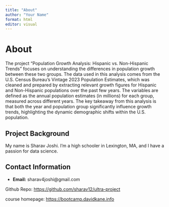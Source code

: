```yaml
---
title: "About"
author: "Your Name"
format: html
editor: visual
---
```


# About

The project "Population Growth Analysis: Hispanic vs. Non-Hispanic Trends" focuses on understanding the differences in population growth between these two groups. The data used in this analysis comes from the U.S. Census Bureau's Vintage 2023 Population Estimates, which was cleaned and prepared by extracting relevant growth figures for Hispanic and Non-Hispanic populations over the past few years. The variables are defined as the annual population estimates (in millions) for each group, measured across different years. The key takeaway from this analysis is that both the year and population group significantly influence growth trends, highlighting the dynamic demographic shifts within the U.S. population.

## Project Background

My name is Sharav Joshi. I'm a high schooler in Lexington, MA, and I have a passion for data science.

## Contact Information

-   **Email:** sharav4joshi\@gmail.com

Github Repo: <https://github.com/sharav12/ultra-project>

course homepage: <https://bootcamp.davidkane.info>
